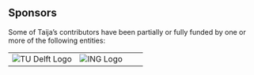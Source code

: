 ## Sponsors

Some of Taija's contributors have been partially or fully funded by one or more of the following entities:

<table width="100%">
  <tr>
  <td [![](www/TUDelft_logo_black.png)]() width="50%">
    <a>
    <img src="https://raw.githubusercontent.com/TrustworthyAIJulia/.github/main/profile/www/TUDelft_logo_black.png" alt="TU Delft Logo">
    </a>
  </td>
  <td width="50%">
    <a>
    <img src="https://raw.githubusercontent.com/TrustworthyAIJulia/.github/main/profile/www/ing.jpeg" alt="ING Logo">
    </a>
  </td>
  </tr>
</table>